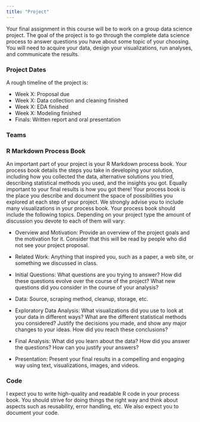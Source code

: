 ```yaml
---
title: "Project"
---
```


Your final assignment in this course will be to work on a group data science project. The goal of the project is to go through the complete data science process to answer questions you have about some topic of your choosing. You will need to acquire your data, design your visualizations, run analyses, and communicate the results.

### Project Dates

A rough timeline of the project is:

* Week X: Proposal due
* Week X: Data collection and cleaning finished
* Week X: EDA finished
* Week X: Modeling finished
* Finals: Written report and oral presentation

### Teams

### R Markdown Process Book

An important part of your project is your R Markdown process book. Your process book details the steps you take in developing your solution, including how you collected the data, alternative solutions you tried, describing statistical methods you used, and the insights you got. Equally important to your final results is how you got there! Your process book is the place you describe and document the space of possibilities you explored at each step of your project. We strongly advise you to include many visualizations in your process book. Your process book should include the following topics. Depending on your project type the amount of discussion you devote to each of them will vary:

* Overview and Motivation: Provide an overview of the project goals and the motivation for it. Consider that this will be read by people who did not see your project proposal.

* Related Work: Anything that inspired you, such as a paper, a web site, or something we discussed in class.

* Initial Questions: What questions are you trying to answer? How did these questions evolve over the course of the project? What new questions did you consider in the course of your analysis? 

* Data: Source, scraping method, cleanup, storage, etc.

* Exploratory Data Analysis: What visualizations did you use to look at your data in different ways? What are the different statistical methods you considered? Justify the decisions you made, and show any major changes to your ideas. How did you reach these conclusions?

* Final Analysis: What did you learn about the data? How did you answer the questions? How can you justify your answers?

* Presentation: Present your final results in a compelling and engaging way using text, visualizations, images, and videos.


### Code

I expect you to write high-quality and readable R code in your process book. You should strive for doing things the right way and think about aspects such as reusability, error handling, etc. We also expect you to document your code.